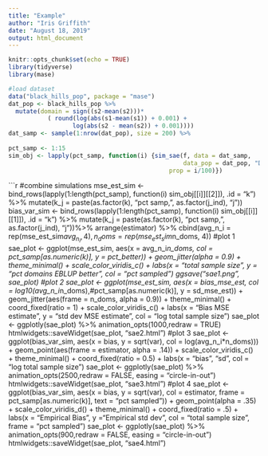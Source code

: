 ```yaml
---
title: "Example"
author: "Iris Griffith"
date: "August 18, 2019"
output: html_document
---
```


```r
knitr::opts_chunk$set(echo = TRUE)
library(tidyverse)
library(mase)
```

```r
#load dataset
data("black_hills_pop", package = "mase")
dat_pop <- black_hills_pop %>%
  mutate(domain = sign((s2-mean(s2)))*
           ( round(log(abs(s1-mean(s1)) + 0.001) +
                  log(abs(s2 - mean(s2)) + 0.001))))
dat_samp <- sample(1:nrow(dat_pop), size = 200) %>%
  
pct_samp <- 1:15
sim_obj <- lapply(pct_samp, function(i) {sim_sae(f, data = dat_samp,
                                                 data_pop = dat_pop, "DOMAIN", 80,
                                             prop = i/100)})
```

```r
#combine simulations
mse_est_sim <- bind_rows(lapply(1:length(pct_samp), function(i) sim_obj[[i]][[2]]), .id = "k") %>%
  mutate(k_j = paste(as.factor(k), "pct samp,", as.factor(j_ind), "j"))
bias_var_sim <- bind_rows(lapply(1:length(pct_samp), function(i) sim_obj[[i]][[1]]), .id = "k") %>%
  mutate(k_j = paste(as.factor(k), "pct samp,", as.factor(j_ind), "j"))%>%
  arrange(estimator) %>%
  cbind(avg_n_i = rep(mse_est_sim$avg_n_i, 4),
        n_doms = rep(mse_est_sim$n_doms, 4))
#plot 1
  sae_plot <- ggplot(mse_est_sim, aes(x = avg_n_i*n_doms,
                                     col = pct_samp[as.numeric(k)],
                                     y = pct_better)) +
  geom_jitter(alpha = 0.9) +
  theme_minimal() +
  scale_color_viridis_c() +
  labs(x = "total sample size", y = "pct domains EBLUP better", col = "pct sampled")
ggsave("sae1.png", sae_plot)
#plot 2
sae_plot <- ggplot(mse_est_sim, aes(x = bias_mse_est,
                                    col = log10(avg_n_i*n_doms),#pct_samp[as.numeric(k)],
                                    y = sd_mse_est)) +
  geom_jitter(aes(frame = n_doms, alpha = 0.9)) +
  theme_minimal() +
  coord_fixed(ratio = 1) +
  scale_color_viridis_c() +
  labs(x = "Bias MSE estimate", y = "std dev MSE estimate", col = "log total sample size")
sae_plot <- ggplotly(sae_plot) %>% animation_opts(1000,redraw = TRUE)
htmlwidgets::saveWidget(sae_plot, "sae2.html")
#plot 3
sae_plot <- ggplot(bias_var_sim, aes(x = bias, y = sqrt(var), col = log(avg_n_i*n_doms))) +
  geom_point(aes(frame = estimator, alpha = .14)) +
  scale_color_viridis_c() +
  theme_minimal() +
  coord_fixed(ratio = 0.5) +
  labs(x = "bias", "sd", col = "log total sample size")
sae_plot <- ggplotly(sae_plot) %>% animation_opts(2500,redraw = FALSE, easing = "circle-in-out")
htmlwidgets::saveWidget(sae_plot, "sae3.html")
#plot 4
sae_plot <- ggplot(bias_var_sim, aes(x = bias, y = sqrt(var), col = estimator,
                                     frame = pct_samp[as.numeric(k)], text = "pct sampled")) +
  geom_point(alpha = .35) +
  scale_color_viridis_d() +
  theme_minimal() +
  coord_fixed(ratio = .5) +
  labs(x = "Empirical Bias", y ="Empirical std dev", col = "total sample size", frame = "pct sampled")
sae_plot <- ggplotly(sae_plot) %>% animation_opts(900,redraw = FALSE, easing = "circle-in-out")
htmlwidgets::saveWidget(sae_plot, "sae4.html")
